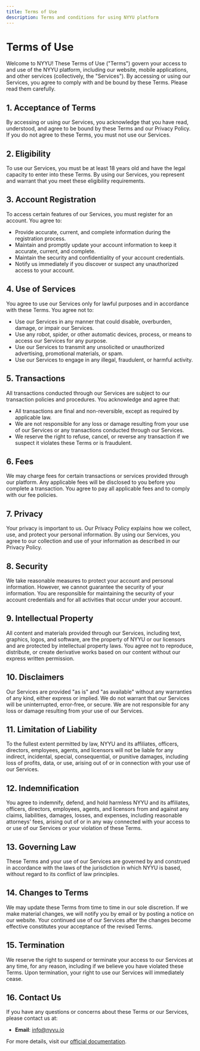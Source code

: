```yaml
---
title: Terms of Use
description: Terms and conditions for using NYYU platform
---
```



# Terms of Use

Welcome to NYYU! These Terms of Use ("Terms") govern your access to and use of the NYYU platform, including our website, mobile applications, and other services (collectively, the "Services"). By accessing or using our Services, you agree to comply with and be bound by these Terms. Please read them carefully.

## 1. Acceptance of Terms

By accessing or using our Services, you acknowledge that you have read, understood, and agree to be bound by these Terms and our Privacy Policy. If you do not agree to these Terms, you must not use our Services.

## 2. Eligibility

To use our Services, you must be at least 18 years old and have the legal capacity to enter into these Terms. By using our Services, you represent and warrant that you meet these eligibility requirements.

## 3. Account Registration

To access certain features of our Services, you must register for an account. You agree to:
- Provide accurate, current, and complete information during the registration process.
- Maintain and promptly update your account information to keep it accurate, current, and complete.
- Maintain the security and confidentiality of your account credentials.
- Notify us immediately if you discover or suspect any unauthorized access to your account.

## 4. Use of Services

You agree to use our Services only for lawful purposes and in accordance with these Terms. You agree not to:
- Use our Services in any manner that could disable, overburden, damage, or impair our Services.
- Use any robot, spider, or other automatic devices, process, or means to access our Services for any purpose.
- Use our Services to transmit any unsolicited or unauthorized advertising, promotional materials, or spam.
- Use our Services to engage in any illegal, fraudulent, or harmful activity.

## 5. Transactions

All transactions conducted through our Services are subject to our transaction policies and procedures. You acknowledge and agree that:
- All transactions are final and non-reversible, except as required by applicable law.
- We are not responsible for any loss or damage resulting from your use of our Services or any transactions conducted through our Services.
- We reserve the right to refuse, cancel, or reverse any transaction if we suspect it violates these Terms or is fraudulent.

## 6. Fees

We may charge fees for certain transactions or services provided through our platform. Any applicable fees will be disclosed to you before you complete a transaction. You agree to pay all applicable fees and to comply with our fee policies.

## 7. Privacy

Your privacy is important to us. Our Privacy Policy explains how we collect, use, and protect your personal information. By using our Services, you agree to our collection and use of your information as described in our Privacy Policy.

## 8. Security

We take reasonable measures to protect your account and personal information. However, we cannot guarantee the security of your information. You are responsible for maintaining the security of your account credentials and for all activities that occur under your account.

## 9. Intellectual Property

All content and materials provided through our Services, including text, graphics, logos, and software, are the property of NYYU or our licensors and are protected by intellectual property laws. You agree not to reproduce, distribute, or create derivative works based on our content without our express written permission.

## 10. Disclaimers

Our Services are provided "as is" and "as available" without any warranties of any kind, either express or implied. We do not warrant that our Services will be uninterrupted, error-free, or secure. We are not responsible for any loss or damage resulting from your use of our Services.

## 11. Limitation of Liability

To the fullest extent permitted by law, NYYU and its affiliates, officers, directors, employees, agents, and licensors will not be liable for any indirect, incidental, special, consequential, or punitive damages, including loss of profits, data, or use, arising out of or in connection with your use of our Services.

## 12. Indemnification

You agree to indemnify, defend, and hold harmless NYYU and its affiliates, officers, directors, employees, agents, and licensors from and against any claims, liabilities, damages, losses, and expenses, including reasonable attorneys' fees, arising out of or in any way connected with your access to or use of our Services or your violation of these Terms.

## 13. Governing Law

These Terms and your use of our Services are governed by and construed in accordance with the laws of the jurisdiction in which NYYU is based, without regard to its conflict of law principles.

## 14. Changes to Terms

We may update these Terms from time to time in our sole discretion. If we make material changes, we will notify you by email or by posting a notice on our website. Your continued use of our Services after the changes become effective constitutes your acceptance of the revised Terms.

## 15. Termination

We reserve the right to suspend or terminate your access to our Services at any time, for any reason, including if we believe you have violated these Terms. Upon termination, your right to use our Services will immediately cease.

## 16. Contact Us

If you have any questions or concerns about these Terms or our Services, please contact us at:

- **Email**: [info@nyyu.io](mailto:info@nyyu.io)


For more details, visit our [official documentation](https://docs.nyyu.com).